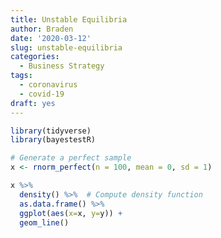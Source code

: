 ```yaml
---
title: Unstable Equilibria
author: Braden
date: '2020-03-12'
slug: unstable-equilibria
categories:
  - Business Strategy
tags:
  - coronavirus
  - covid-19
draft: yes
---
```


```r
library(tidyverse)
library(bayestestR)
```

```r
# Generate a perfect sample
x <- rnorm_perfect(n = 100, mean = 0, sd = 1)

x %>% 
  density() %>%  # Compute density function
  as.data.frame() %>% 
  ggplot(aes(x=x, y=y)) +
  geom_line()

```